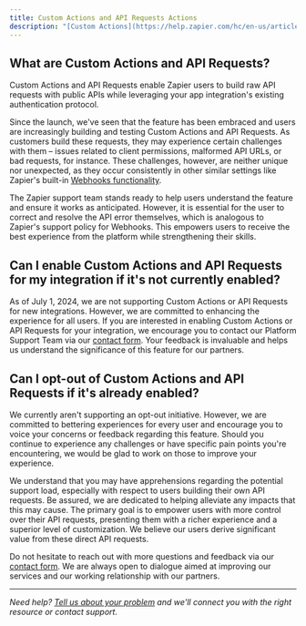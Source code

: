 ```yaml
---
title: Custom Actions and API Requests Actions
description: "[Custom Actions](https://help.zapier.com/hc/en-us/articles/16276574838925-App-Extensions-in-Zapier) and [API Requests](https://help.zapier.com/hc/en-us/articles/12899607716493-Set-up-an-API-request-action#prerequisites-0-0) are features that have been developed internally at Zapier, designed to help our mutual customers achieve the most value out of your app integration."
---
```

## What are Custom Actions and API Requests?

Custom Actions and API Requests enable Zapier users to build raw API requests with public APIs while leveraging your app integration's existing authentication protocol.

Since the launch, we've seen that the feature has been embraced and users are increasingly building and testing Custom Actions and API Requests. As customers build these requests, they may experience certain challenges with them – issues related to client permissions, malformed API URLs, or bad requests, for instance. These challenges, however, are neither unique nor unexpected, as they occur consistently in other similar settings like Zapier's built-in [Webhooks functionality](https://help.zapier.com/hc/en-us/sections/16074864820109-Webhooks-Code).

The Zapier support team stands ready to help users understand the feature and ensure it works as anticipated. However, it is essential for the user to correct and resolve the API error themselves, which is analogous to Zapier's support policy for Webhooks. This empowers users to receive the best experience from the platform while strengthening their skills.

## Can I enable Custom Actions and API Requests for my integration if it's not currently enabled?

As of July 1, 2024, we are not supporting Custom Actions or API Requests for new integrations. However, we are committed to enhancing the experience for all users. If you are interested in enabling Custom Actions or API Requests for your integration, we encourage you to contact our Platform Support Team via our [contact form](https://developer.zapier.com/contact). Your feedback is invaluable and helps us understand the significance of this feature for our partners.

## Can I opt-out of Custom Actions and API Requests if it's already enabled?

We currently aren't supporting an opt-out initiative. However, we are committed to bettering experiences for every user and encourage you to voice your concerns or feedback regarding this feature. Should you continue to experience any challenges or have specific pain points you're encountering, we would be glad to work on those to improve your experience.

We understand that you may have apprehensions regarding the potential support load, especially with respect to users building their own API requests. Be assured, we are dedicated to helping alleviate any impacts that this may cause. The primary goal is to empower users with more control over their API requests, presenting them with a richer experience and a superior level of customization. We believe our users derive significant value from these direct API requests.

Do not hesitate to reach out with more questions and feedback via our [contact form](https://developer.zapier.com/contact). We are always open to dialogue aimed at improving our services and our working relationship with our partners.

- - -
_Need help? [Tell us about your problem](https://developer.zapier.com/contact) and we'll connect you with the right resource or contact support._
